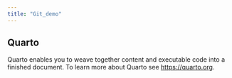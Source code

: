 ```yaml
---
title: "Git_demo"
---
```


## Quarto

Quarto enables you to weave together content and executable code into a finished document. To learn more about Quarto see <https://quarto.org>.
